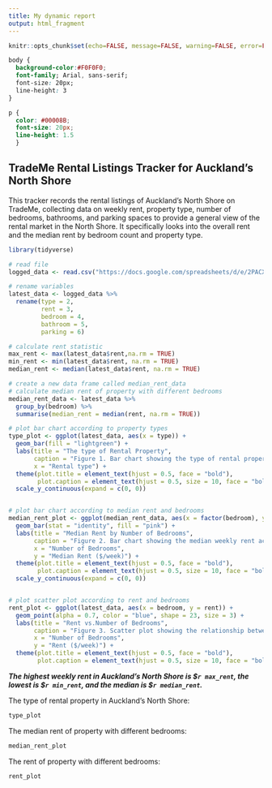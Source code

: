 ```yaml
---
title: My dynamic report
output: html_fragment
---
```


```r
knitr::opts_chunk$set(echo=FALSE, message=FALSE, warning=FALSE, error=FALSE)

```

```css
body {
  background-color:#F0F0F0;
  font-family; Arial, sans-serif;
  font-size: 20px;
  line-height: 3
}

p {
  color: #00008B;
  font-size: 20px;
  line-height: 1.5
  }
```

## TradeMe Rental Listings Tracker for Auckland's North Shore

This tracker records the rental listings of Auckland's North Shore on TradeMe, collecting data on weekly rent, property type, number of bedrooms, bathrooms, and parking spaces to provide a general view of the rental market in the North Shore. It specifically looks into the overall rent and the median rent by bedroom count and property type.

```r
library(tidyverse)

# read file
logged_data <- read.csv("https://docs.google.com/spreadsheets/d/e/2PACX-1vTgUFRQ_Bx5MaYo2MDXQ_Q_P654WXfT5U4OSqDHknn9urqe2eXM003k3Br95va-Q6YP5l9rLVYAPAQa/pub?output=csv")

# rename variables
latest_data <- logged_data %>%
  rename(type = 2,
         rent = 3, 
         bedroom = 4, 
         bathroom = 5, 
         parking = 6)

# calculate rent statistic
max_rent <- max(latest_data$rent,na.rm = TRUE)
min_rent <- min(latest_data$rent, na.rm = TRUE)
median_rent <- median(latest_data$rent, na.rm = TRUE)

# create a new data frame called median_rent_data
# calculate median rent of property with different bedrooms
median_rent_data <- latest_data %>%
  group_by(bedroom) %>%
  summarise(median_rent = median(rent, na.rm = TRUE))

# plot bar chart according to property types
type_plot <- ggplot(latest_data, aes(x = type)) +
  geom_bar(fill = "lightgreen") +
  labs(title = "The type of Rental Property", 
       caption = "Figure 1. Bar chart showing the type of rental property.",
       x = "Rental type") +
  theme(plot.title = element_text(hjust = 0.5, face = "bold"),
        plot.caption = element_text(hjust = 0.5, size = 10, face = "bold")) +
  scale_y_continuous(expand = c(0, 0))


# plot bar chart according to median rent and bedrooms
median_rent_plot <- ggplot(median_rent_data, aes(x = factor(bedroom), y = median_rent)) +
  geom_bar(stat = "identity", fill = "pink") +
  labs(title = "Median Rent by Number of Bedrooms",
       caption = "Figure 2. Bar chart showing the median weekly rent according to the number of bedrooms.",
       x = "Number of Bedrooms",
       y = "Median Rent ($/week)") +
  theme(plot.title = element_text(hjust = 0.5, face = "bold"),
        plot.caption = element_text(hjust = 0.5, size = 10, face = "bold")) +
  scale_y_continuous(expand = c(0, 0))


# plot scatter plot according to rent and bedrooms
rent_plot <- ggplot(latest_data, aes(x = bedroom, y = rent)) + 
  geom_point(alpha = 0.7, color = "blue", shape = 23, size = 3) +
  labs(title = "Rent vs.Number of Bedrooms", 
       caption = "Figure 3. Scatter plot showing the relationship between the number of bedrooms and weekly rent.",
       x = "Number of Bedrooms",
       y = "Rent ($/week)") +
  theme(plot.title = element_text(hjust = 0.5, face = "bold"),
        plot.caption = element_text(hjust = 0.5, size = 10, face = "bold"))
```

***The highest weekly rent in Auckland's North Shore is $`r max_rent`, the lowest is $`r min_rent`, and the median is $`r median_rent`.***

The type of rental property in Auckland's North Shore:

```r
type_plot 
```

The median rent of property with different bedrooms:

```r
median_rent_plot
```

The rent of property with different bedrooms:

```r
rent_plot
```
